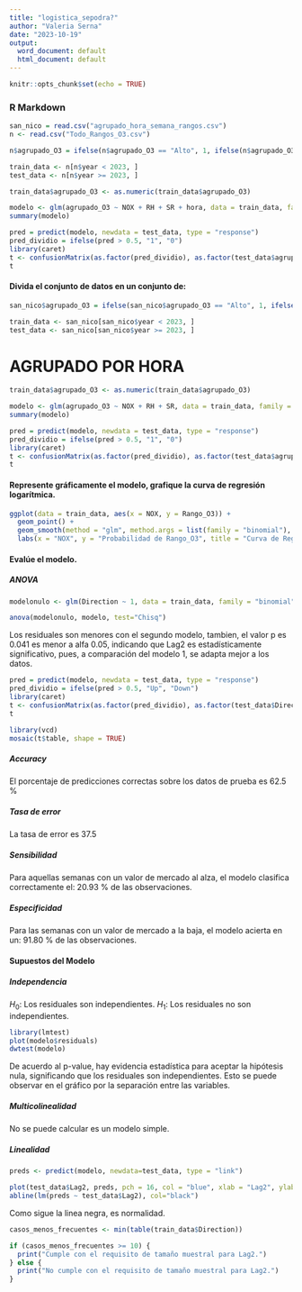 ```yaml
---
title: "logistica_sepodra?"
author: "Valeria Serna"
date: "2023-10-19"
output:
  word_document: default
  html_document: default
---
```


```r
knitr::opts_chunk$set(echo = TRUE)
```

### R Markdown

```r
san_nico = read.csv("agrupado_hora_semana_rangos.csv")
n <- read.csv("Todo_Rangos_O3.csv")
```

```r
n$agrupado_O3 = ifelse(n$agrupado_O3 == "Alto", 1, ifelse(n$agrupado_O3 == "Bajo", 0, n$agrupado_O3))
```

```r
train_data <- n[n$year < 2023, ]
test_data <- n[n$year >= 2023, ]
```

```r
train_data$agrupado_O3 <- as.numeric(train_data$agrupado_O3)
```

```r
modelo <- glm(agrupado_O3 ~ NOX + RH + SR + hora, data = train_data, family = "binomial")
summary(modelo)
```

```r
pred = predict(modelo, newdata = test_data, type = "response")
pred_dividio = ifelse(pred > 0.5, "1", "0")
library(caret)
t <- confusionMatrix(as.factor(pred_dividio), as.factor(test_data$agrupado_O3))
t
```




#### Divida el conjunto de datos en un conjunto de:

```r
san_nico$agrupado_O3 = ifelse(san_nico$agrupado_O3 == "Alto", 1, ifelse(san_nico$agrupado_O3 == "Bajo", 0, san_nico$agrupado_O3))
```

```r
train_data <- san_nico[san_nico$year < 2023, ]
test_data <- san_nico[san_nico$year >= 2023, ]
```

# AGRUPADO POR HORA

```r
train_data$agrupado_O3 <- as.numeric(train_data$agrupado_O3)
```


```r
modelo <- glm(agrupado_O3 ~ NOX + RH + SR, data = train_data, family = "binomial")
summary(modelo)
```
```r
pred = predict(modelo, newdata = test_data, type = "response")
pred_dividio = ifelse(pred > 0.5, "1", "0")
library(caret)
t <- confusionMatrix(as.factor(pred_dividio), as.factor(test_data$agrupado_O3))
t
```



#### Represente gráficamente el modelo, grafique la curva de regresión logarítmica.

```r
ggplot(data = train_data, aes(x = NOX, y = Rango_O3)) +
  geom_point() +
  geom_smooth(method = "glm", method.args = list(family = "binomial"), color = "blue") +
  labs(x = "NOX", y = "Probabilidad de Rango_O3", title = "Curva de Regresión Logística")
```

#### Evalúe el modelo.

##### ANOVA

```r
modelonulo <- glm(Direction ~ 1, data = train_data, family = "binomial")

anova(modelonulo, modelo, test="Chisq")
```

Los residuales son menores con el segundo modelo, tambien, el valor p es 0.041 es menor a alfa 0.05, indicando que Lag2 es estadísticamente significativo, pues, a comparación del modelo 1, se adapta mejor a los datos. 

```r
pred = predict(modelo, newdata = test_data, type = "response")
pred_dividio = ifelse(pred > 0.5, "Up", "Down")
library(caret)
t <- confusionMatrix(as.factor(pred_dividio), as.factor(test_data$Direction))
t
```

```r
library(vcd)
mosaic(t$table, shape = TRUE)
```

##### Accuracy

El porcentaje de predicciones correctas sobre los datos de prueba es 62.5 %

##### Tasa de error

La tasa de error es 37.5

##### Sensibilidad

Para aquellas semanas con un valor de mercado al alza, el modelo clasifica correctamente el: 20.93 % de las observaciones. 

##### Especificidad

Para las semanas con un valor de mercado a la baja, el modelo acierta en un: 91.80 % de las observaciones. 

#### Supuestos del Modelo

##### Independencia

$H_0$: Los residuales son independientes.
$H_1$: Los residuales no son independientes. 

```r
library(lmtest)
plot(modelo$residuals)
dwtest(modelo)
```


De acuerdo al p-value, hay evidencia estadística para aceptar la hipótesis nula, significando que los residuales son independientes. Esto se puede observar en el gráfico por la separación entre las variables. 

##### Multicolinealidad

No se puede calcular es un modelo simple. 

##### Linealidad

```r
preds <- predict(modelo, newdata=test_data, type = "link")

plot(test_data$Lag2, preds, pch = 16, col = "blue", xlab = "Lag2", ylab = "Logit(Dirección)", main = "Gráfico Logit(Dirección) vs Lag2")
abline(lm(preds ~ test_data$Lag2), col="black")
```

Como sigue la linea negra, es normalidad. 

```r
casos_menos_frecuentes <- min(table(train_data$Direction))  

if (casos_menos_frecuentes >= 10) {
  print("Cumple con el requisito de tamaño muestral para Lag2.")
} else {
  print("No cumple con el requisito de tamaño muestral para Lag2.")
}
```


